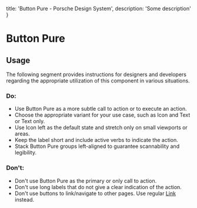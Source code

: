 
  title: 'Button Pure - Porsche Design System',
  description: 'Some description'
}

# Button Pure <ComponentStatus tagName="p-button-pure"></ComponentStatus>

## Usage

The following segment provides instructions for designers and developers regarding the appropriate utilization of this
component in various situations.

### Do:

- Use Button Pure as a more subtle call to action or to execute an action.
- Choose the appropriate variant for your use case, such as Icon and Text or Text only.
- Use Icon left as the default state and stretch only on small viewports or areas.
- Keep the label short and include active verbs to indicate the action.
- Stack Button Pure groups left-aligned to guarantee scannability and legibility.

### Don't:

- Don't use Button Pure as the primary or only call to action.
- Don't use long labels that do not give a clear indication of the action.
- Don't use buttons to link/navigate to other pages. Use regular [Link](/components/link) instead.